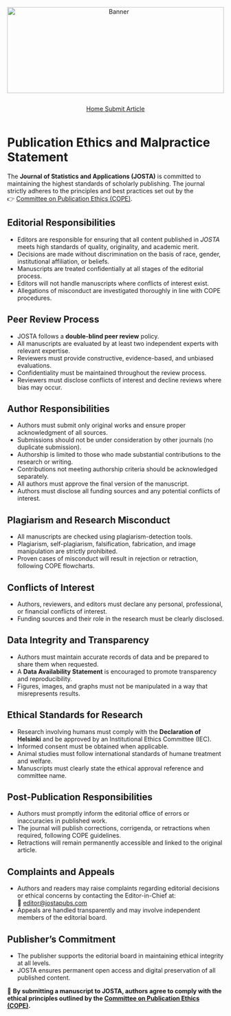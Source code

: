 ```{=html}
<div style="text-align: center; margin-bottom: 1em;">
  <img src="websitecover.webp"
       alt="Banner"
       style="width: 100%; max-height: 200px; object-fit: cover;">
</div>
```

<link rel="stylesheet" href="https://cdn.jsdelivr.net/npm/bootstrap-icons/font/bootstrap-icons.css" />

<!-- Horizontal Button Group -->

::: {style="display: flex; flex-wrap: wrap; gap: 1em; justify-content: center; margin-top: 1em;"}
<a href="index.qmd" class="btn btn-outline-secondary"> <i  class="bi bi-house"></i> Home </a> <a href="submit.qmd" class="btn btn-outline-secondary"> <i class="bi bi-upload"></i> Submit Article </a>
:::

# Publication Ethics and Malpractice Statement {.unnumbered}

The **Journal of Statistics and Applications (JOSTA)** is committed to maintaining the highest standards of scholarly publishing. The journal strictly adheres to the principles and best practices set out by the\
👉 [Committee on Publication Ethics (COPE)](https://publicationethics.org/guidance?f%5B0%5D=type%3A21).

## Editorial Responsibilities {.unnumbered}

-   Editors are responsible for ensuring that all content published in *JOSTA* meets high standards of quality, originality, and academic merit.\
-   Decisions are made without discrimination on the basis of race, gender, institutional affiliation, or beliefs.\
-   Manuscripts are treated confidentially at all stages of the editorial process.\
-   Editors will not handle manuscripts where conflicts of interest exist.\
-   Allegations of misconduct are investigated thoroughly in line with COPE procedures.

## Peer Review Process {.unnumbered}

-   JOSTA follows a **double-blind peer review** policy.\
-   All manuscripts are evaluated by at least two independent experts with relevant expertise.\
-   Reviewers must provide constructive, evidence-based, and unbiased evaluations.\
-   Confidentiality must be maintained throughout the review process.\
-   Reviewers must disclose conflicts of interest and decline reviews where bias may occur.

## Author Responsibilities {.unnumbered}

-   Authors must submit only original works and ensure proper acknowledgment of all sources.\
-   Submissions should not be under consideration by other journals (no duplicate submission).\
-   Authorship is limited to those who made substantial contributions to the research or writing.\
-   Contributions not meeting authorship criteria should be acknowledged separately.\
-   All authors must approve the final version of the manuscript.\
-   Authors must disclose all funding sources and any potential conflicts of interest.

## Plagiarism and Research Misconduct {.unnumbered}

-   All manuscripts are checked using plagiarism-detection tools.\
-   Plagiarism, self-plagiarism, falsification, fabrication, and image manipulation are strictly prohibited.\
-   Proven cases of misconduct will result in rejection or retraction, following COPE flowcharts.

## Conflicts of Interest {.unnumbered}

-   Authors, reviewers, and editors must declare any personal, professional, or financial conflicts of interest.\
-   Funding sources and their role in the research must be clearly disclosed.

## Data Integrity and Transparency {.unnumbered}

-   Authors must maintain accurate records of data and be prepared to share them when requested.\
-   A **Data Availability Statement** is encouraged to promote transparency and reproducibility.\
-   Figures, images, and graphs must not be manipulated in a way that misrepresents results.

## Ethical Standards for Research {.unnumbered}

-   Research involving humans must comply with the **Declaration of Helsinki** and be approved by an Institutional Ethics Committee (IEC).\
-   Informed consent must be obtained when applicable.\
-   Animal studies must follow international standards of humane treatment and welfare.\
-   Manuscripts must clearly state the ethical approval reference and committee name.

## Post-Publication Responsibilities {.unnumbered}

-   Authors must promptly inform the editorial office of errors or inaccuracies in published work.\
-   The journal will publish corrections, corrigenda, or retractions when required, following COPE guidelines.\
-   Retractions will remain permanently accessible and linked to the original article.

## Complaints and Appeals {.unnumbered}

-   Authors and readers may raise complaints regarding editorial decisions or ethical concerns by contacting the Editor-in-Chief at:\
    📧 [editor\@jostapubs.com](mailto:jostapubs@gmail.com)\
-   Appeals are handled transparently and may involve independent members of the editorial board.

## Publisher’s Commitment {.unnumbered}

-   The publisher supports the editorial board in maintaining ethical integrity at all levels.\
-   JOSTA ensures permanent open access and digital preservation of all published content.

📌 **By submitting a manuscript to JOSTA, authors agree to comply with the ethical principles outlined by the [Committee on Publication Ethics (COPE)](https://publicationethics.org/guidance?f%5B0%5D=type%3A21).**
